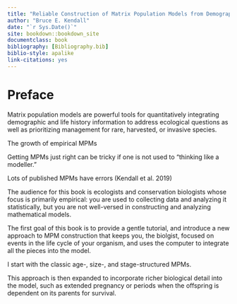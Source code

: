 ```yaml
--- 
title: "Reliable Construction of Matrix Population Models from Demographic Information"
author: "Bruce E. Kendall"
date: "`r Sys.Date()`"
site: bookdown::bookdown_site
documentclass: book
bibliography: [Bibliography.bib]
biblio-style: apalike
link-citations: yes
---
```

\newcommand{\vect}[1]{\mathbf{#1}}



# Preface {-}


Matrix population models are powerful tools for quantitatively integrating demographic and life history information to address ecological questions as well as prioritizing management for rare, harvested, or invasive species. 

The growth of empirical MPMs

Getting MPMs just right can be tricky if one is not used to "thinking like a modeller."

Lots of published MPMs have errors (Kendall et al. 2019)

The audience for this book is ecologists and conservation biologists whose focus is primarily empirical: you are used to collecting data and analyzing it statistically, but you are not well-versed in constructing and analyzing mathematical models.

The first goal of this book is to provide a gentle tutorial, and introduce a new approach to MPM construction that keeps you, the biolgist, focused on events in the life cycle of your organism, and uses the computer to integrate all the pieces into the model.

I start with the classic age-, size-, and stage-structured MPMs.

This approach is then expanded to incorporate richer biological detail into the model, such as extended pregnancy or periods when the offspring is dependent on its parents for survival.
